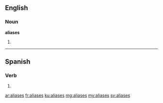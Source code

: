 ==English==

===Noun===
'''aliases'''

# {{plural of|alias}}

----

==Spanish==

===Verb===
{{es-verb-form|aliar}}

# {{es-verb form of|ending=ar|mood=subjunctive|tense=imperfect|sera=se|pers=2|formal=no|number=singular|aliar}}

[[ar:aliases]]
[[fr:aliases]]
[[ku:aliases]]
[[mg:aliases]]
[[my:aliases]]
[[sv:aliases]]
